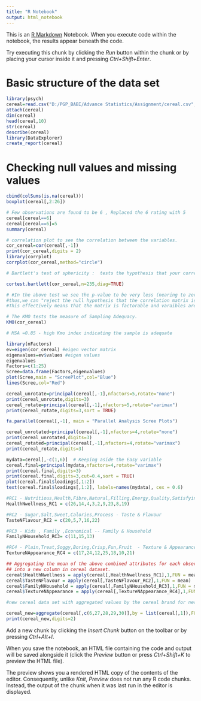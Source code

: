 ---
title: "R Notebook"
output: html_notebook
---

This is an [R Markdown](http://rmarkdown.rstudio.com) Notebook. When you execute code within the notebook, the results appear beneath the code. 

Try executing this chunk by clicking the *Run* button within the chunk or by placing your cursor inside it and pressing *Ctrl+Shift+Enter*. 

# Basic structure of the data set
```{r}
library(psych)
cereal=read.csv("D:/PGP_BABI/Advance Statistics/Assignment/cereal.csv",header = TRUE)
attach(cereal)
dim(cereal)
head(cereal,10)
str(cereal)
describe(cereal)
library(DataExplorer)
create_report(cereal)
```


# Checking null values and missing values 
```{r}
cbind(colSums(is.na(cereal)))
boxplot(cereal[,2:26])

# Few observations are found to be 6 , Replaced the 6 rating with 5
cereal[cereal==6]
cereal[cereal==6]=5
summary(cereal)

```


```{r}
# correlation plot to see the correlation between the variables.
cor_cereal=cor(cereal[,-1])
print(cor_cereal,digits = 2)
library(corrplot)
corrplot(cor_cereal,method="circle")


```


```{r}
# Bartlett's test of sphericity :  tests the hypothesis that your correlation matrix is an identity matrix, which would indicate that your variables are unrelated 

cortest.bartlett(cor_cereal,n=235,diag=TRUE)

# #In the above test we see the p-value to be very less (nearing to zero)  and less than .05#
#thus,we can "reject the null hypothesis that the correlation matrix is an identity matrix#
#This effectively means that the matrix is factorable and varaibles are fairly correlated.

```


```{r}
# The KMO tests the measure of Sampling Adequacy. 
KMO(cor_cereal)

# MSA =0.85 - high Kmo index indicating the sample is adequate
```


```{r}
library(nFactors)
ev=eigen(cor_cereal) #eigen vector matrix
eigenvalues=ev$values #eigen values
eigenvalues
Factors=c(1:25)
Scree=data.frame(Factors,eigenvalues)
plot(Scree,main = "ScreePlot",col="Blue")
lines(Scree,col="Red")
```


```{r}
cereal_unrotate=principal(cereal[,-1],nfactors=5,rotate="none")
print(cereal_unrotate,digits=3)
cereal_rotate=principal(cereal[,-1],nfactors=5,rotate="varimax")
print(cereal_rotate,digits=3,sort = TRUE)
```


```{r}
fa.parallel(cereal[,-1], main = "Parallel Analysis Scree Plots")
```


```{r}
cereal_unrotated=principal(cereal[,-1],nfactors=4,rotate="none")
print(cereal_unrotated,digits=3)
cereal_rotated=principal(cereal[,-1],nfactors=4,rotate="varimax")
print(cereal_rotate,digits=3)
```




```{r}
mydata=cereal[,-c(1,6)]  # Keeping aside the Easy variable
cereal.final=principal(mydata,nfactors=4,rotate="varimax")
print(cereal.final,digits=3)
print(cereal.final,digits=3,cut=0.4,sort = TRUE)
plot(cereal.final$loadings[,1:2])
text(cereal.final$loadings[,1:2], labels=names(mydata), cex = 0.6)
```


```{r}
#RC1 - Nutritious,Health,Fibre,Natural,Filling,Energy,Quality,Satisfying,Regular - Health & Wellness
HealthNwellness_RC1 = c(26,14,4,3,2,9,23,8,19) 

#RC2 - Sugar,Salt,Sweet,Calories,Process - Taste & Flavour
TasteNFlavour_RC2 = c(20,5,7,16,22)

#RC3 - Kids , Family ,Economical -- Family & Household
FamilyNHousehold_RC3= c(11,15,13)  

#RC4 - Plain,Treat,Soggy,Boring,Crisp,Fun,Fruit  - Texture & Appearance
TextureNAppearance_RC4 = c(17,24,12,25,18,10,21)

```


```{r}
## Aggregating the mean of the above combined attributes for each observation/row 
## into a new column in cereal dataset.
cereal$HealthNwellness = apply(cereal[,HealthNwellness_RC1],1,FUN = mean)
cereal$TasteNFlavour = apply(cereal[,TasteNFlavour_RC2],1,FUN = mean)
cereal$FamilyNHousehold = apply(cereal[,FamilyNHousehold_RC3],1,FUN = mean)
cereal$TextureNAppearance = apply(cereal[,TextureNAppearance_RC4],1,FUN = mean)

```


```{r}
#new cereal data set with aggregated values by the cereal brand for newly build factors along with Easy attribute.

cereal_new=aggregate(cereal[,c(6,27,28,29,30)],by = list(cereal[,1]),FUN = mean)
print(cereal_new,digits=2)
```







Add a new chunk by clicking the *Insert Chunk* button on the toolbar or by pressing *Ctrl+Alt+I*.

When you save the notebook, an HTML file containing the code and output will be saved alongside it (click the *Preview* button or press *Ctrl+Shift+K* to preview the HTML file).

The preview shows you a rendered HTML copy of the contents of the editor. Consequently, unlike *Knit*, *Preview* does not run any R code chunks. Instead, the output of the chunk when it was last run in the editor is displayed.
